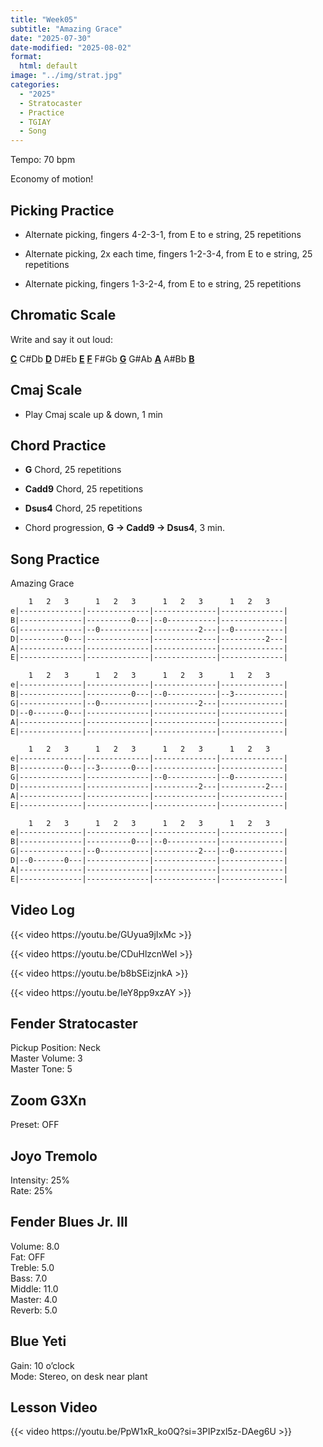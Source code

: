 ```yaml
---
title: "Week05"
subtitle: "Amazing Grace"
date: "2025-07-30"
date-modified: "2025-08-02"
format: 
  html: default
image: "../img/strat.jpg"
categories:
  - "2025"
  - Stratocaster
  - Practice
  - TGIAY
  - Song
---
```


Tempo: 70 bpm

Economy of motion!

## Picking Practice

-   Alternate picking, fingers 4-2-3-1, from E to e string, 25 repetitions

-   Alternate picking, 2x each time, fingers 1-2-3-4, from E to e string, 25 repetitions

-   Alternate picking, fingers 1-3-2-4, from E to e string, 25 repetitions

## Chromatic Scale

Write and say it out loud:

[**C**]{.underline} C#Db [**D**]{.underline} D#Eb [**E**]{.underline} [**F**]{.underline} F#Gb [**G**]{.underline} G#Ab [**A**]{.underline} A#Bb [**B**]{.underline}

## Cmaj Scale

-   Play Cmaj scale up & down, 1 min

## Chord Practice

-   **G** Chord, 25 repetitions

-   **Cadd9** Chord, 25 repetitions

-   **Dsus4** Chord, 25 repetitions

-   Chord progression, **G → Cadd9 → Dsus4**, 3 min.

## Song Practice

Amazing Grace

``` txt
    1   2   3      1   2   3      1   2   3      1   2   3
e|--------------|--------------|--------------|--------------|
B|--------------|----------0---|--0-----------|--------------|
G|--------------|--0-----------|----------2---|--0-----------|
D|----------0---|--------------|--------------|----------2---|
A|--------------|--------------|--------------|--------------|
E|--------------|--------------|--------------|--------------|
```

``` txt
    1   2   3      1   2   3      1   2   3      1   2   3
e|--------------|--------------|--------------|--------------|
B|--------------|----------0---|--0-----------|--3-----------|
G|--------------|--0-----------|----------2---|--------------|
D|--0-------0---|--------------|--------------|--------------|
A|--------------|--------------|--------------|--------------|
E|--------------|--------------|--------------|--------------|
```

``` txt
    1   2   3      1   2   3      1   2   3      1   2   3
e|--------------|--------------|--------------|--------------|
B|----------0---|--3-------0---|--------------|--------------|
G|--------------|--------------|--0-----------|--0-----------|
D|--------------|--------------|----------2---|----------2---|
A|--------------|--------------|--------------|--------------|
E|--------------|--------------|--------------|--------------|
```

``` txt
    1   2   3      1   2   3      1   2   3      1   2   3
e|--------------|--------------|--------------|--------------|
B|--------------|----------0---|--0-----------|--------------|
G|--------------|--0-----------|----------2---|--0-----------|
D|--0-------0---|--------------|--------------|--------------|
A|--------------|--------------|--------------|--------------|
E|--------------|--------------|--------------|--------------|
```

## Video Log

{{< video https://youtu.be/GUyua9jIxMc >}}

{{< video https://youtu.be/CDuHlzcnWeI >}}

{{< video https://youtu.be/b8bSEizjnkA >}}

{{< video https://youtu.be/IeY8pp9xzAY >}}

## Fender Stratocaster

Pickup Position: Neck\
Master Volume: 3\
Master Tone: 5

## Zoom G3Xn

Preset: OFF

## Joyo Tremolo

Intensity: 25%\
Rate: 25%

## Fender Blues Jr. III

Volume: 8.0\
Fat: OFF\
Treble: 5.0\
Bass: 7.0\
Middle: 11.0\
Master: 4.0\
Reverb: 5.0

## Blue Yeti

Gain: 10 o'clock\
Mode: Stereo, on desk near plant

## Lesson Video

{{< video https://youtu.be/PpW1xR_ko0Q?si=3PIPzxl5z-DAeg6U >}}